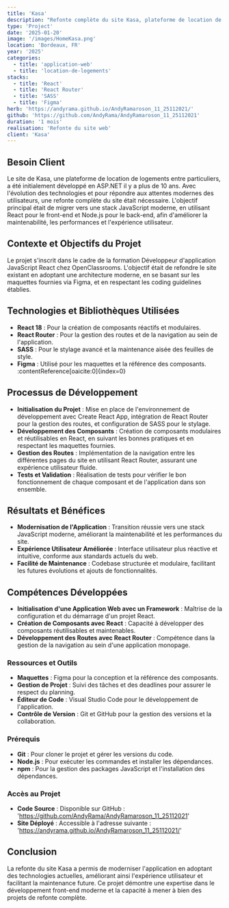 ```yaml
---
title: 'Kasa'
description: "Refonte complète du site Kasa, plateforme de location de logements entre particuliers, en utilisant React et React Router."
type: 'Project'
date: '2025-01-20'
image: '/images/HomeKasa.png'
location: 'Bordeaux, FR'
year: '2025'
categories:
  - title: 'application-web'
  - title: 'location-de-logements'
stacks:
  - title: 'React'
  - title: 'React Router'
  - title: 'SASS'
  - title: 'Figma'
herb: 'https://andyrama.github.io/AndyRamaroson_11_25112021/'
github: 'https://github.com/AndyRama/AndyRamaroson_11_25112021'
duration: '1 mois'
realisation: 'Refonte du site web'
client: 'Kasa'
---
```


## Besoin Client

Le site de Kasa, une plateforme de location de logements entre particuliers, a été initialement développé en ASP.NET il y a plus de 10 ans. Avec l'évolution des technologies et pour répondre aux attentes modernes des utilisateurs, une refonte complète du site était nécessaire. L'objectif principal était de migrer vers une stack JavaScript moderne, en utilisant React pour le front-end et Node.js pour le back-end, afin d'améliorer la maintenabilité, les performances et l'expérience utilisateur. 

## Contexte et Objectifs du Projet

Le projet s'inscrit dans le cadre de la formation Développeur d'application JavaScript React chez OpenClassrooms. L'objectif était de refondre le site existant en adoptant une architecture moderne, en se basant sur les maquettes fournies via Figma, et en respectant les coding guidelines établies. 

## Technologies et Bibliothèques Utilisées

- **React 18** : Pour la création de composants réactifs et modulaires.
- **React Router** : Pour la gestion des routes et de la navigation au sein de l'application.
- **SASS** : Pour le stylage avancé et la maintenance aisée des feuilles de style.
- **Figma** : Utilisé pour les maquettes et la référence des composants. :contentReference[oaicite:0]{index=0}

## Processus de Développement

- **Initialisation du Projet** : Mise en place de l'environnement de développement avec Create React App, intégration de React Router pour la gestion des routes, et configuration de SASS pour le stylage.
- **Développement des Composants** : Création de composants modulaires et réutilisables en React, en suivant les bonnes pratiques et en respectant les maquettes fournies.
- **Gestion des Routes** : Implémentation de la navigation entre les différentes pages du site en utilisant React Router, assurant une expérience utilisateur fluide.
- **Tests et Validation** : Réalisation de tests pour vérifier le bon fonctionnement de chaque composant et de l'application dans son ensemble.

## Résultats et Bénéfices

- **Modernisation de l'Application** : Transition réussie vers une stack JavaScript moderne, améliorant la maintenabilité et les performances du site.
- **Expérience Utilisateur Améliorée** : Interface utilisateur plus réactive et intuitive, conforme aux standards actuels du web.
- **Facilité de Maintenance** : Codebase structurée et modulaire, facilitant les futures évolutions et ajouts de fonctionnalités.

## Compétences Développées

- **Initialisation d'une Application Web avec un Framework** : Maîtrise de la configuration et du démarrage d'un projet React.
- **Création de Composants avec React** : Capacité à développer des composants réutilisables et maintenables.
- **Développement des Routes avec React Router** : Compétence dans la gestion de la navigation au sein d'une application monopage.

### Ressources et Outils

- **Maquettes** : Figma pour la conception et la référence des composants.
- **Gestion de Projet** : Suivi des tâches et des deadlines pour assurer le respect du planning.
- **Éditeur de Code** : Visual Studio Code pour le développement de l'application.
- **Contrôle de Version** : Git et GitHub pour la gestion des versions et la collaboration.

### Prérequis

- **Git** : Pour cloner le projet et gérer les versions du code.
- **Node.js** : Pour exécuter les commandes et installer les dépendances.
- **npm** : Pour la gestion des packages JavaScript et l'installation des dépendances.

### Accès au Projet

- **Code Source** : Disponible sur GitHub : 'https://github.com/AndyRama/AndyRamaroson_11_25112021'
- **Site Déployé** : Accessible à l'adresse suivante : 'https://andyrama.github.io/AndyRamaroson_11_25112021/'

## Conclusion

La refonte du site Kasa a permis de moderniser l'application en adoptant des technologies actuelles, améliorant ainsi l'expérience utilisateur et facilitant la maintenance future. Ce projet démontre une expertise dans le développement front-end moderne et la capacité à mener à bien des projets de refonte complète.
